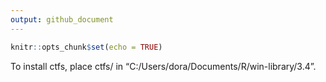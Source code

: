 ```yaml
---
output: github_document
---
```


```r
knitr::opts_chunk$set(echo = TRUE)
```

To install ctfs, place ctfs/ in "C:/Users/dora/Documents/R/win-library/3.4".
